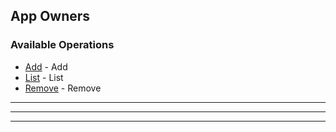 
## App Owners

### Available Operations

* [Add](//app_owners/add) - Add
* [List](//app_owners/list) - List
* [Remove](//app_owners/remove) - Remove

---
<Add />

---
<List />

---
<Remove />
